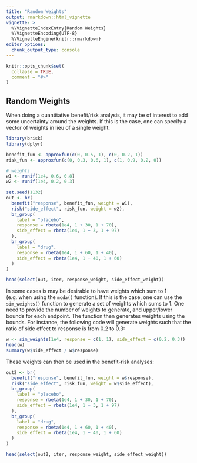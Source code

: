 ```yaml
---
title: "Random Weights"
output: rmarkdown::html_vignette
vignette: >
  %\VignetteIndexEntry{Random Weights}
  %\VignetteEncoding{UTF-8}
  %\VignetteEngine{knitr::rmarkdown}
editor_options: 
  chunk_output_type: console
---
```


```r
knitr::opts_chunk$set(
  collapse = TRUE,
  comment = "#>"
)
```

## Random Weights

When doing a quantitative benefit/risk analysis, it may be of interest to add some uncertainty around the weights.  If this is the case, one can specify a vector of weights in lieu of a single weight:

```r
library(brisk)
library(dplyr)

benefit_fun <- approxfun(c(0, 0.5, 1), c(0, 0.2, 1))
risk_fun <- approxfun(c(0, 0.3, 0.6, 1), c(1, 0.9, 0.2, 0))

# weights
w1 <- runif(1e4, 0.6, 0.8)
w2 <- runif(1e4, 0.2, 0.3)

set.seed(1132)
out <- br(
  benefit("response", benefit_fun, weight = w1),
  risk("side_effect", risk_fun, weight = w2),
  br_group(
    label = "placebo",
    response = rbeta(1e4, 1 + 30, 1 + 70),
    side_effect = rbeta(1e4, 1 + 3, 1 + 97)
  ),
  br_group(
    label = "drug",
    response = rbeta(1e4, 1 + 60, 1 + 40),
    side_effect = rbeta(1e4, 1 + 40, 1 + 60)
  )
)

head(select(out, iter, response_weight, side_effect_weight))
```

In some cases is may be desirable to have weights which sum to 1 (e.g. when using the `mcda()` function).  If this is the case, one can use the `sim_weights()` function to generate a set of weights which sums to 1.  One need to provide the number of weights to generate, and upper/lower bounds for each endpoint.  The function then generates weights using the bounds.  For instance, the following code will generate weights such that the ratio of side effect to response is from 0.2 to 0.3:

```r
w <- sim_weights(1e4, response = c(1, 1), side_effect = c(0.2, 0.3))
head(w)
summary(w$side_effect / w$response)
```

These weights can then be used in the benefit-risk analyses:

```r
out2 <- br(
  benefit("response", benefit_fun, weight = w$response),
  risk("side_effect", risk_fun, weight = w$side_effect),
  br_group(
    label = "placebo",
    response = rbeta(1e4, 1 + 30, 1 + 70),
    side_effect = rbeta(1e4, 1 + 3, 1 + 97)
  ),
  br_group(
    label = "drug",
    response = rbeta(1e4, 1 + 60, 1 + 40),
    side_effect = rbeta(1e4, 1 + 40, 1 + 60)
  )
)

head(select(out2, iter, response_weight, side_effect_weight))
```
